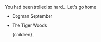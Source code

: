 
You had been trolled so hard... Let's go <Link href="/">home</Link>

- Dogman September
- The Tiger Woods

  <ContentPageLayout>{children}</ContentPageLayout>
)
